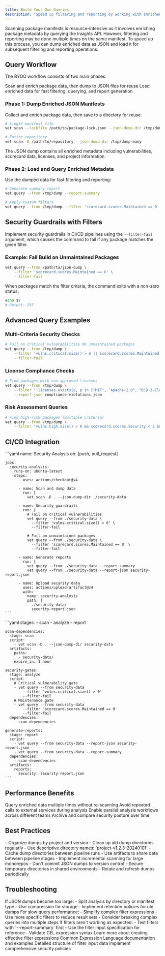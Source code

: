```yaml
---
title: Build Your Own Queries
description: "Speed up filtering and reporting by working with enriched JSON data dumps"
---
```


Scanning package manifests is resource-intensive as it involves enriching package metadata by querying the Insights API. However, filtering and reporting may be done multiple times on the same manifest. To speed up this process, you can dump enriched data as JSON and load it for subsequent filtering and reporting operations.

## Query Workflow

The BYOQ workflow consists of two main phases:

<Steps>
  <Step title="Data Collection">
    Scan and enrich package data, then dump to JSON files for reuse
  </Step>
  
  <Step title="Analysis & Reporting">
    Load enriched data for fast filtering, querying, and report generation
  </Step>
</Steps>

### Phase 1: Dump Enriched JSON Manifests

Collect and enrich package data, then save to a directory for reuse:

```bash
# Single manifest file
vet scan --lockfile /path/to/package-lock.json --json-dump-dir /tmp/dump

# Entire repository
vet scan -D /path/to/repository --json-dump-dir /tmp/dump-many
```

<Info>
The JSON dump contains all enriched metadata including vulnerabilities, scorecard data, licenses, and project information.
</Info>

### Phase 2: Load and Query Enriched Metadata

Use the dumped data for fast filtering and reporting:

```bash
# Generate summary report
vet query --from /tmp/dump --report-summary

# Apply custom filters
vet query --from /tmp/dump --filter 'scorecard.scores.Maintained == 0'
```

## Security Guardrails with Filters

Implement security guardrails in CI/CD pipelines using the `--filter-fail` argument, which causes the command to fail if any package matches the given filter.

### Example: Fail Build on Unmaintained Packages

```bash
vet query --from /path/to/json-dump \
    --filter 'scorecard.scores.Maintained == 0' \
    --filter-fail
```

When packages match the filter criteria, the command exits with a non-zero status:

```bash
echo $?
# Output: 255
```

## Advanced Query Examples

### Multi-Criteria Security Checks

```bash
# Fail on critical vulnerabilities OR unmaintained packages
vet query --from /tmp/dump \
    --filter 'vulns.critical.size() > 0 || scorecard.scores.Maintained == 0' \
    --filter-fail
```

### License Compliance Checks

```bash
# Find packages with non-approved licenses
vet query --from /tmp/dump \
    --filter '!licenses.exists(p, p in ["MIT", "Apache-2.0", "BSD-3-Clause"])' \
    --report-json compliance-violations.json
```

### Risk Assessment Queries

```bash
# Find high-risk packages (multiple criteria)
vet query --from /tmp/dump \
    --filter 'vulns.high.size() > 0 && scorecard.scores.Security < 5 && projects.exists(p, p.stars < 100)'
```

## CI/CD Integration

<Tabs>
  <Tab title="GitHub Actions">
    ```yaml
    name: Security Analysis
    on: [push, pull_request]
    
    jobs:
      security-analysis:
        runs-on: ubuntu-latest
        steps:
          - uses: actions/checkout@v4
          
          - name: Scan and dump data
            run: |
              vet scan -D . --json-dump-dir ./security-data
              
          - name: Security guardrails
            run: |
              # Fail on critical vulnerabilities
              vet query --from ./security-data \
                --filter 'vulns.critical.size() > 0' \
                --filter-fail
              
              # Fail on unmaintained packages
              vet query --from ./security-data \
                --filter 'scorecard.scores.Maintained == 0' \
                --filter-fail
                
          - name: Generate reports
            run: |
              vet query --from ./security-data --report-summary
              vet query --from ./security-data --report-json security-report.json
              
          - name: Upload security data
            uses: actions/upload-artifact@v4
            with:
              name: security-analysis
              path: |
                ./security-data/
                security-report.json
    ```
  </Tab>
  
  <Tab title="GitLab CI">
    ```yaml
    stages:
      - scan
      - analyze
      - report
    
    scan-dependencies:
      stage: scan
      script:
        - vet scan -D . --json-dump-dir security-data
      artifacts:
        paths:
          - security-data/
        expire_in: 1 hour
    
    security-gates:
      stage: analyze
      script:
        # Critical vulnerability gate
        - vet query --from security-data 
            --filter 'vulns.critical.size() > 0' 
            --filter-fail
        # Maintenance gate  
        - vet query --from security-data
            --filter 'scorecard.scores.Maintained == 0'
            --filter-fail
      dependencies:
        - scan-dependencies
    
    generate-reports:
      stage: report
      script:
        - vet query --from security-data --report-json security-report.json
        - vet query --from security-data --report-summary
      dependencies:
        - scan-dependencies
      artifacts:
        reports:
          security: security-report.json
    ```
  </Tab>
</Tabs>

## Performance Benefits

<CardGroup cols={2}>
  <Card title="Faster Iterations" icon="clock">
    Query enriched data multiple times without re-scanning
  </Card>
  <Card title="Reduced API Calls" icon="server">
    Avoid repeated calls to external services during analysis
  </Card>
  <Card title="Parallel Processing" icon="parallel">
    Enable parallel analysis workflows across different teams
  </Card>
  <Card title="Historical Analysis" icon="chart-line">
    Archive and compare security posture over time
  </Card>
</CardGroup>

## Best Practices

<AccordionGroup>
  <Accordion title="Data Management">
    - Organize dumps by project and version
    - Clean up old dump directories regularly
    - Use descriptive directory names: `project-v1.2.3-20240101`
  </Accordion>
  
  <Accordion title="CI/CD Optimization">
    - Cache dump directories between pipeline runs
    - Use artifacts to share data between pipeline stages
    - Implement incremental scanning for large monorepos
  </Accordion>
  
  <Accordion title="Security Considerations">
    - Don't commit JSON dumps to version control
    - Secure temporary directories in shared environments
    - Rotate and refresh dumps periodically
  </Accordion>
</AccordionGroup>

## Troubleshooting

<AccordionGroup>
  <Accordion title="Large Dump Sizes">
    If JSON dumps become too large:
    - Split analysis by directory or manifest type
    - Use compression for storage
    - Implement retention policies for old dumps
  </Accordion>
  
  <Accordion title="Query Performance">
    For slow query performance:
    - Simplify complex filter expressions
    - Use more specific filters to reduce result sets
    - Consider breaking complex queries into multiple steps
  </Accordion>
  
  <Accordion title="Filter Failures">
    If filters aren't working as expected:
    - Test filters with `--report-summary` first
    - Use the filter input specification for reference
    - Validate CEL expression syntax
  </Accordion>
</AccordionGroup>

<CardGroup cols={2}>
  <Card title="Filtering Guide" icon="filter" href="/advanced/filtering">
    Learn more about creating effective filter expressions
  </Card>
  <Card title="CEL Language" icon="code" href="https://cel.dev/">
    Common Expression Language documentation and examples
  </Card>
  <Card title="Filter Input Spec" icon="file-code" href="https://github.com/safedep/vet/blob/main/api/filter_input_spec.proto">
    Detailed structure of filter input data
  </Card>
  <Card title="Policy as Code" icon="shield-check" href="/advanced/policy-as-code">
    Implement comprehensive security policies
  </Card>
</CardGroup>
